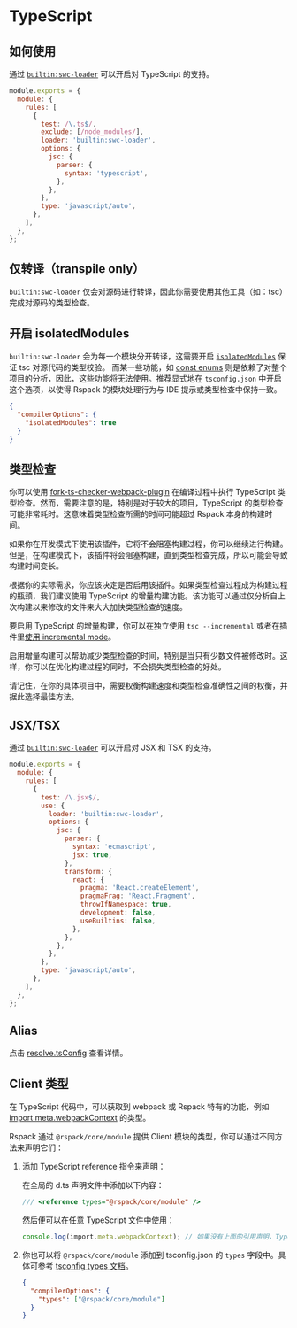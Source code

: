 # TypeScript

## 如何使用

通过 [`builtin:swc-loader`](/guide/features/builtin-swc-loader) 可以开启对 TypeScript 的支持。

```js
module.exports = {
  module: {
    rules: [
      {
        test: /\.ts$/,
        exclude: [/node_modules/],
        loader: 'builtin:swc-loader',
        options: {
          jsc: {
            parser: {
              syntax: 'typescript',
            },
          },
        },
        type: 'javascript/auto',
      },
    ],
  },
};
```

## 仅转译（transpile only）

`builtin:swc-loader` 仅会对源码进行转译，因此你需要使用其他工具（如：tsc）完成对源码的类型检查。

## 开启 isolatedModules

`builtin:swc-loader` 会为每一个模块分开转译，这需要开启 [`isolatedModules`](https://www.typescriptlang.org/tsconfig#isolatedModules) 保证 tsc 对源代码的类型校验。
而某一些功能，如 [const enums](https://www.typescriptlang.org/docs/handbook/enums.html#const-enums) 则是依赖了对整个项目的分析，因此，这些功能将无法使用。推荐显式地在 `tsconfig.json` 中开启这个选项，以使得 Rspack 的模块处理行为与 IDE 提示或类型检查中保持一致。

```json title="tsconfig.json"
{
  "compilerOptions": {
    "isolatedModules": true
  }
}
```

## 类型检查

你可以使用 [fork-ts-checker-webpack-plugin](https://github.com/TypeStrong/fork-ts-checker-webpack-plugin) 在编译过程中执行 TypeScript 类型检查。然而，需要注意的是，特别是对于较大的项目，TypeScript 的类型检查可能非常耗时。这意味着类型检查所需的时间可能超过 Rspack 本身的构建时间。

如果你在开发模式下使用该插件，它将不会阻塞构建过程，你可以继续进行构建。但是，在构建模式下，该插件将会阻塞构建，直到类型检查完成，所以可能会导致构建时间变长。

根据你的实际需求，你应该决定是否启用该插件。如果类型检查过程成为构建过程的瓶颈，我们建议使用 TypeScript 的增量构建功能。该功能可以通过仅分析自上次构建以来修改的文件来大大加快类型检查的速度。

要启用 TypeScript 的增量构建，你可以在独立使用 `tsc --incremental` 或者在插件里[使用 incremental mode](https://github.com/TypeStrong/fork-ts-checker-webpack-plugin#enabling-incremental-mode)。

启用增量构建可以帮助减少类型检查的时间，特别是当只有少数文件被修改时。这样，你可以在优化构建过程的同时，不会损失类型检查的好处。

请记住，在你的具体项目中，需要权衡构建速度和类型检查准确性之间的权衡，并据此选择最佳方法。

## JSX/TSX

通过 [`builtin:swc-loader`](/guide/features/builtin-swc-loader) 可以开启对 JSX 和 TSX 的支持。

```js
module.exports = {
  module: {
    rules: [
      {
        test: /\.jsx$/,
        use: {
          loader: 'builtin:swc-loader',
          options: {
            jsc: {
              parser: {
                syntax: 'ecmascript',
                jsx: true,
              },
              transform: {
                react: {
                  pragma: 'React.createElement',
                  pragmaFrag: 'React.Fragment',
                  throwIfNamespace: true,
                  development: false,
                  useBuiltins: false,
                },
              },
            },
          },
        },
        type: 'javascript/auto',
      },
    ],
  },
};
```

## Alias

点击 [resolve.tsConfig](/config/resolve#resolvetsconfig) 查看详情。

## Client 类型

在 TypeScript 代码中，可以获取到 webpack 或 Rspack 特有的功能，例如 [import.meta.webpackContext](/api/modules/module-variables#importmetawebpackcontext) 的类型。

Rspack 通过 `@rspack/core/module` 提供 Client 模块的类型，你可以通过不同方法来声明它们：

1. 添加 TypeScript reference 指令来声明：

   在全局的 d.ts 声明文件中添加以下内容：

   ```ts title="src/app-env.d.ts"
   /// <reference types="@rspack/core/module" />
   ```

   然后便可以在任意 TypeScript 文件中使用：

   ```ts title="src/index.ts"
   console.log(import.meta.webpackContext); // 如果没有上面的引用声明，TypeScript 将会抛出错误
   ```

2. 你也可以将 `@rspack/core/module` 添加到 tsconfig.json 的 `types` 字段中。具体可参考 [tsconfig types 文档](https://www.typescriptlang.org/tsconfig/#types)。

   ```json title="tsconfig.json"
   {
     "compilerOptions": {
       "types": ["@rspack/core/module"]
     }
   }
   ```

